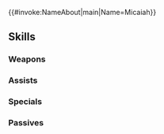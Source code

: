 {{#invoke:NameAbout|main|Name=Micaiah}}{{HeroPage Tabs}}
{{Hero Infobox
|Name=Micaiah
|Title=Priestess of Dawn
|GrowthModifier=Gen 2
|WeaponType=Blue Tome
|MoveType=Infantry
|Origin=Fire Emblem: Radiant Dawn
|Gender=Female
|actorEN=Veronica Taylor
|actorJP=桑谷夏子
|artist=チーコ
|releaseDate=January 12, 2018
|poolDate=January 25, 2018
|randomStartTime=2018-02-12T07:00:00Z
|poolRarities=5
|TagID=ミカヤ
|InternalID=205
|cv1=9
|cv2=100100
|Properties=specRate_202008,resplendent,hel
|description=A member of the Dawn Brigade with silver hair and mysterious powers. As close with Sothe as a sister, though they're not related by blood. Appears in Fire Emblem: Radiant Dawn.
|resplendentArtist=茶ちえ
|resplendentStartTime=2021-04-10T07:00:00Z
|resplendentEndTime=2021-04-25T06:59:59Z
}}
{{Stats Page
|Lv1HP=16|Lv1ATK=9|Lv1SPD=6|Lv1DEF=5|Lv1RES=9
|GRHP=45|GRATK=60|GRSPD=50|GRDEF=30|GRRES=60
}}
==Skills==
===Weapons===
{{Weapons Table
|weapon1=Light
|weapon1Default=1
|weapon1Unlock=1
|weapon2=Ellight
|weapon2Default=3
|weapon2Unlock=2
|weapon3=Shine
|weapon3Default=4
|weapon3Unlock=3
|weapon4=Thani
|weapon4Default=5
|weapon4Unlock=5
}}
===Assists===
{{Assists Table
|assist1=Ardent Sacrifice
|assist1Default=4
|assist1Unlock=3
|assist2=Sacrifice
|assist2Unlock=5
}}
===Specials===
{{Specials Table}}
===Passives===
{{Passives Table
|passiveA1=Distant Def 1
|passiveA2=Distant Def 2
|passiveA3=Distant Def 3
|passiveA1Unlock=3
|passiveA2Unlock=4
|passiveA3Unlock=5
|passiveB1=Guard 1
|passiveB2=Guard 2
|passiveB3=Guard 3
|passiveB1Unlock=3
|passiveB2Unlock=4
|passiveB3Unlock=5
|passiveC1=Spur Atk 1
|passiveC2=Drive Atk 1
|passiveC3=Drive Atk 2
|passiveC1Unlock=1
|passiveC2Unlock=2
|passiveC3Unlock=4
}}
{{Heroes Navbox}}